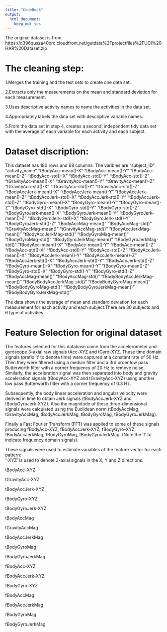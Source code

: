 ```yaml
---
title: "CodeBook"
output:
  html_document:
    keep_md: yes
---
```

The original dataset is from https://d396qusza40orc.cloudfront.net/getdata%2Fprojectfiles%2FUCI%20HAR%20Dataset.zip

The cleaning step:
============================================================================
1.Merges the training and the test sets to create one data set.

2.Extracts only the measurements on the mean and standard deviation for each measurement. 

3.Uses descriptive activity names to name the activities in the data set.

4.Appropriately labels the data set with descriptive variable names. 

5.From the data set in step 4, creates a second, independent tidy data set with the average of each variable for each activity and each subject.

Dataset discription:
=====================================================
This dataset has 180 rows and 68 columns.
The varibles are "subject_ID" "activity_name" "tBodyAcc-mean()-X" "tBodyAcc-mean()-Y" "tBodyAcc-mean()-Z" "tBodyAcc-std()-X" "tBodyAcc-std()-Y" "tBodyAcc-std()-Z" "tGravityAcc-mean()-X" "tGravityAcc-mean()-Y" "tGravityAcc-mean()-Z" "tGravityAcc-std()-X" "tGravityAcc-std()-Y" "tGravityAcc-std()-Z" "tBodyAccJerk-mean()-X" "tBodyAccJerk-mean()-Y" "tBodyAccJerk-mean()-Z" "tBodyAccJerk-std()-X" "tBodyAccJerk-std()-Y" "tBodyAccJerk-std()-Z" "tBodyGyro-mean()-X" "tBodyGyro-mean()-Y" "tBodyGyro-mean()-Z" "tBodyGyro-std()-X" "tBodyGyro-std()-Y" "tBodyGyro-std()-Z" "tBodyGyroJerk-mean()-X" "tBodyGyroJerk-mean()-Y" "tBodyGyroJerk-mean()-Z" "tBodyGyroJerk-std()-X" "tBodyGyroJerk-std()-Y" "tBodyGyroJerk-std()-Z" "tBodyAccMag-mean()" "tBodyAccMag-std()" "tGravityAccMag-mean()" "tGravityAccMag-std()" "tBodyAccJerkMag-mean()" "tBodyAccJerkMag-std()" "tBodyGyroMag-mean()" "tBodyGyroMag-std()" "tBodyGyroJerkMag-mean()" "tBodyGyroJerkMag-std()" "fBodyAcc-mean()-X" "fBodyAcc-mean()-Y" "fBodyAcc-mean()-Z" "fBodyAcc-std()-X" "fBodyAcc-std()-Y" "fBodyAcc-std()-Z" "fBodyAccJerk-mean()-X" "fBodyAccJerk-mean()-Y" "fBodyAccJerk-mean()-Z" "fBodyAccJerk-std()-X" "fBodyAccJerk-std()-Y" "fBodyAccJerk-std()-Z" "fBodyGyro-mean()-X" "fBodyGyro-mean()-Y" "fBodyGyro-mean()-Z" "fBodyGyro-std()-X" "fBodyGyro-std()-Y" "fBodyGyro-std()-Z" "fBodyAccMag-mean()" "fBodyAccMag-std()" "fBodyBodyAccJerkMag-mean()" "fBodyBodyAccJerkMag-std()" "fBodyBodyGyroMag-mean()" "fBodyBodyGyroMag-std()" "fBodyBodyGyroJerkMag-mean()" "fBodyBodyGyroJerkMag-std()"

The data shows  the average of mean and standard deviation for each measurement for each activity and each subject.There are 30 subjects and 6 type of activities.

Feature Selection for original dataset
========================================
The features selected for this database come from the accelerometer and gyroscope 3-axial raw signals tAcc-XYZ and tGyro-XYZ. These time domain signals (prefix 't' to denote time) were captured at a constant rate of 50 Hz. Then they were filtered using a median filter and a 3rd order low pass Butterworth filter with a corner frequency of 20 Hz to remove noise. Similarly, the acceleration signal was then separated into body and gravity acceleration signals (tBodyAcc-XYZ and tGravityAcc-XYZ) using another low pass Butterworth filter with a corner frequency of 0.3 Hz. 

Subsequently, the body linear acceleration and angular velocity were derived in time to obtain Jerk signals (tBodyAccJerk-XYZ and tBodyGyroJerk-XYZ). Also the magnitude of these three-dimensional signals were calculated using the Euclidean norm (tBodyAccMag, tGravityAccMag, tBodyAccJerkMag, tBodyGyroMag, tBodyGyroJerkMag). 

Finally a Fast Fourier Transform (FFT) was applied to some of these signals producing fBodyAcc-XYZ, fBodyAccJerk-XYZ, fBodyGyro-XYZ, fBodyAccJerkMag, fBodyGyroMag, fBodyGyroJerkMag. (Note the 'f' to indicate frequency domain signals). 

These signals were used to estimate variables of the feature vector for each pattern:  
'-XYZ' is used to denote 3-axial signals in the X, Y and Z directions.

tBodyAcc-XYZ

tGravityAcc-XYZ

tBodyAccJerk-XYZ

tBodyGyro-XYZ

tBodyGyroJerk-XYZ

tBodyAccMag

tGravityAccMag

tBodyAccJerkMag

tBodyGyroMag

tBodyGyroJerkMag

fBodyAcc-XYZ

fBodyAccJerk-XYZ

fBodyGyro-XYZ

fBodyAccMag

fBodyAccJerkMag

fBodyGyroMag

fBodyGyroJerkMag